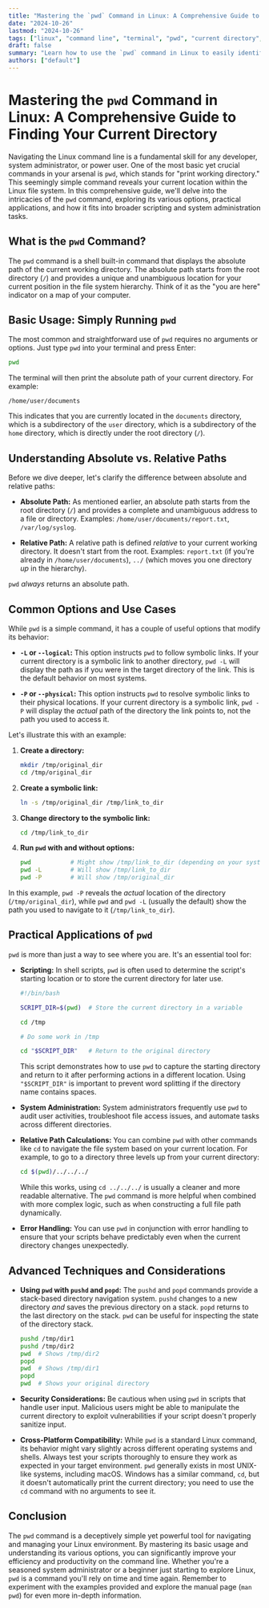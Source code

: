 ```yaml
---
title: "Mastering the `pwd` Command in Linux: A Comprehensive Guide to Finding Your Current Directory"
date: "2024-10-26"
lastmod: "2024-10-26"
tags: ["linux", "command line", "terminal", "pwd", "current directory", "bash", "shell", "navigation", "system administration", "linux tutorial"]
draft: false
summary: "Learn how to use the `pwd` command in Linux to easily identify your current working directory. This comprehensive guide covers everything from basic usage to advanced techniques for script automation and system administration."
authors: ["default"]
---
```


# Mastering the `pwd` Command in Linux: A Comprehensive Guide to Finding Your Current Directory

Navigating the Linux command line is a fundamental skill for any developer, system administrator, or power user. One of the most basic yet crucial commands in your arsenal is `pwd`, which stands for "print working directory."  This seemingly simple command reveals your current location within the Linux file system.  In this comprehensive guide, we'll delve into the intricacies of the `pwd` command, exploring its various options, practical applications, and how it fits into broader scripting and system administration tasks.

## What is the `pwd` Command?

The `pwd` command is a shell built-in command that displays the absolute path of the current working directory. The absolute path starts from the root directory (`/`) and provides a unique and unambiguous location for your current position in the file system hierarchy.  Think of it as the "you are here" indicator on a map of your computer.

## Basic Usage: Simply Running `pwd`

The most common and straightforward use of `pwd` requires no arguments or options. Just type `pwd` into your terminal and press Enter:

```bash
pwd
```

The terminal will then print the absolute path of your current directory. For example:

```
/home/user/documents
```

This indicates that you are currently located in the `documents` directory, which is a subdirectory of the `user` directory, which is a subdirectory of the `home` directory, which is directly under the root directory (`/`).

## Understanding Absolute vs. Relative Paths

Before we dive deeper, let's clarify the difference between absolute and relative paths:

*   **Absolute Path:** As mentioned earlier, an absolute path starts from the root directory (`/`) and provides a complete and unambiguous address to a file or directory. Examples: `/home/user/documents/report.txt`, `/var/log/syslog`.

*   **Relative Path:** A relative path is defined *relative* to your current working directory. It doesn't start from the root.  Examples: `report.txt` (if you're already in `/home/user/documents`), `../` (which moves you one directory *up* in the hierarchy).

`pwd` *always* returns an absolute path.

## Common Options and Use Cases

While `pwd` is a simple command, it has a couple of useful options that modify its behavior:

*   **`-L` or `--logical`:** This option instructs `pwd` to follow symbolic links.  If your current directory is a symbolic link to another directory, `pwd -L` will display the path as if you were in the target directory of the link. This is the default behavior on most systems.

*   **`-P` or `--physical`:** This option instructs `pwd` to resolve symbolic links to their physical locations. If your current directory is a symbolic link, `pwd -P` will display the *actual* path of the directory the link points to, not the path you used to access it.

Let's illustrate this with an example:

1.  **Create a directory:**
    ```bash
    mkdir /tmp/original_dir
    cd /tmp/original_dir
    ```
2.  **Create a symbolic link:**
    ```bash
    ln -s /tmp/original_dir /tmp/link_to_dir
    ```
3.  **Change directory to the symbolic link:**
    ```bash
    cd /tmp/link_to_dir
    ```
4.  **Run `pwd` with and without options:**
    ```bash
    pwd           # Might show /tmp/link_to_dir (depending on your system's default)
    pwd -L        # Will show /tmp/link_to_dir
    pwd -P        # Will show /tmp/original_dir
    ```

In this example, `pwd -P` reveals the *actual* location of the directory (`/tmp/original_dir`), while `pwd` and `pwd -L` (usually the default) show the path you used to navigate to it (`/tmp/link_to_dir`).

## Practical Applications of `pwd`

`pwd` is more than just a way to see where you are. It's an essential tool for:

*   **Scripting:**  In shell scripts, `pwd` is often used to determine the script's starting location or to store the current directory for later use.

    ```bash
    #!/bin/bash

    SCRIPT_DIR=$(pwd)  # Store the current directory in a variable

    cd /tmp

    # Do some work in /tmp

    cd "$SCRIPT_DIR"   # Return to the original directory
    ```

    This script demonstrates how to use `pwd` to capture the starting directory and return to it after performing actions in a different location.  Using `"$SCRIPT_DIR"` is important to prevent word splitting if the directory name contains spaces.

*   **System Administration:**  System administrators frequently use `pwd` to audit user activities, troubleshoot file access issues, and automate tasks across different directories.

*   **Relative Path Calculations:** You can combine `pwd` with other commands like `cd` to navigate the file system based on your current location.  For example, to go to a directory three levels up from your current directory:

    ```bash
    cd $(pwd)/../../../
    ```

    While this works, using `cd ../../../` is usually a cleaner and more readable alternative. The `pwd` command is more helpful when combined with more complex logic, such as when constructing a full file path dynamically.

*   **Error Handling:**  You can use `pwd` in conjunction with error handling to ensure that your scripts behave predictably even when the current directory changes unexpectedly.

## Advanced Techniques and Considerations

*   **Using `pwd` with `pushd` and `popd`:**  The `pushd` and `popd` commands provide a stack-based directory navigation system. `pushd` changes to a new directory *and* saves the previous directory on a stack.  `popd` returns to the last directory on the stack.  `pwd` can be useful for inspecting the state of the directory stack.

    ```bash
    pushd /tmp/dir1
    pushd /tmp/dir2
    pwd  # Shows /tmp/dir2
    popd
    pwd  # Shows /tmp/dir1
    popd
    pwd  # Shows your original directory
    ```

*   **Security Considerations:** Be cautious when using `pwd` in scripts that handle user input.  Malicious users might be able to manipulate the current directory to exploit vulnerabilities if your script doesn't properly sanitize input.

*   **Cross-Platform Compatibility:** While `pwd` is a standard Linux command, its behavior might vary slightly across different operating systems and shells. Always test your scripts thoroughly to ensure they work as expected in your target environment.  `pwd` generally exists in most UNIX-like systems, including macOS.  Windows has a similar command, `cd`, but it doesn't automatically print the current directory; you need to use the `cd` command with no arguments to see it.

## Conclusion

The `pwd` command is a deceptively simple yet powerful tool for navigating and managing your Linux environment. By mastering its basic usage and understanding its various options, you can significantly improve your efficiency and productivity on the command line. Whether you're a seasoned system administrator or a beginner just starting to explore Linux, `pwd` is a command you'll rely on time and time again. Remember to experiment with the examples provided and explore the manual page (`man pwd`) for even more in-depth information.
